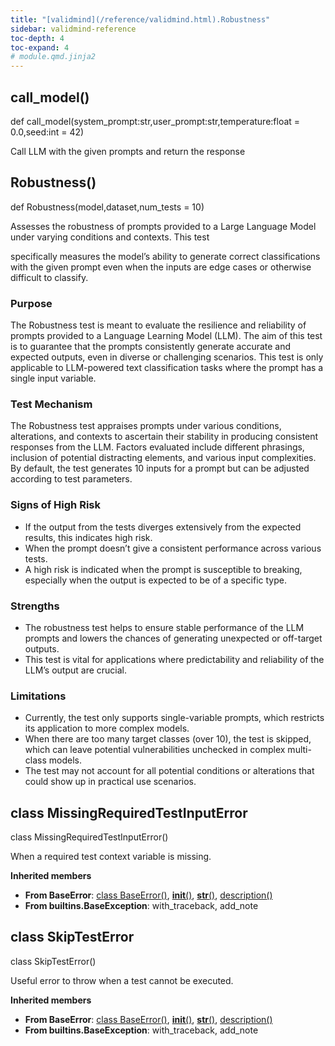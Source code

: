 ```yaml
---
title: "[validmind](/reference/validmind.html).Robustness"
sidebar: validmind-reference
toc-depth: 4
toc-expand: 4
# module.qmd.jinja2
---
```


## call_model<span class='muted'>()</span>

<!-- signatures.jinja2 -->

::: {.signature}

<span class="kw">def</span> <span class="name">call_model</span>(<span class="params"><span class="n">system_prompt</span><span class="p">:</span><span class="nb"><!-- types.jinja2 - format_type -->str</span><span class="muted">,</span></span><span class="params"><span class="n">user_prompt</span><span class="p">:</span><span class="nb"><!-- types.jinja2 - format_type -->str</span><span class="muted">,</span></span><span class="params"><span class="n">temperature</span><span class="p">:</span><span class="nb"><!-- types.jinja2 - format_type -->float</span><span class="o"> = </span><span class="kc">0.0</span><span class="muted">,</span></span><span class="params"><span class="n">seed</span><span class="p">:</span><span class="nb"><!-- types.jinja2 - format_type -->int</span><span class="o"> = </span><span class="kc">42</span></span>)

:::

<!-- docstring.jinja2 -->

Call LLM with the given prompts and return the response

<!-- function.qmd.jinja2 -->

## Robustness[()]{.muted}

<!-- signatures.jinja2 -->

::: {.signature}

<span class="kw">def</span> <span class="name">Robustness</span>(<span class="params"><span class="n">model</span><span class="muted">,</span></span><span class="params"><span class="n">dataset</span><span class="muted">,</span></span><span class="params"><span class="n">num_tests</span><span class="o"> = </span><span class="kc">10</span></span>)

:::

<!-- docstring.jinja2 -->

Assesses the robustness of prompts provided to a Large Language Model under varying conditions and contexts. This test

specifically measures the model's ability to generate correct classifications with the given prompt even when the inputs are edge cases or otherwise difficult to classify.

### Purpose

The Robustness test is meant to evaluate the resilience and reliability of prompts provided to a Language Learning Model (LLM). The aim of this test is to guarantee that the prompts consistently generate accurate and expected outputs, even in diverse or challenging scenarios. This test is only applicable to LLM-powered text classification tasks where the prompt has a single input variable.

### Test Mechanism

The Robustness test appraises prompts under various conditions, alterations, and contexts to ascertain their stability in producing consistent responses from the LLM. Factors evaluated include different phrasings, inclusion of potential distracting elements, and various input complexities. By default, the test generates 10 inputs for a prompt but can be adjusted according to test parameters.

### Signs of High Risk

- If the output from the tests diverges extensively from the expected results, this indicates high risk.
- When the prompt doesn't give a consistent performance across various tests.
- A high risk is indicated when the prompt is susceptible to breaking, especially when the output is expected to be of a specific type.

### Strengths

- The robustness test helps to ensure stable performance of the LLM prompts and lowers the chances of generating unexpected or off-target outputs.
- This test is vital for applications where predictability and reliability of the LLM’s output are crucial.

### Limitations

- Currently, the test only supports single-variable prompts, which restricts its application to more complex models.
- When there are too many target classes (over 10), the test is skipped, which can leave potential vulnerabilities unchecked in complex multi-class models.
- The test may not account for all potential conditions or alterations that could show up in practical use scenarios.

<!-- class.qmd.jinja2 -->

## [class]{.muted} MissingRequiredTestInputError

<!-- signatures.jinja2 -->

::: {.signature}

<span class="kw">class</span> <span class="name">MissingRequiredTestInputError</span>()

:::

<!-- docstring.jinja2 -->

When a required test context variable is missing.

**Inherited members**

- **From BaseError**: [class BaseError[()]{.muted}](#class-baseerror), [__init__[()]{.muted}](#__init__), [__str__[()]{.muted}](#__str__), [description[()]{.muted}](#description)
- **From builtins.BaseException**: with_traceback, add_note

<!-- class.qmd.jinja2 -->

## [class]{.muted} SkipTestError

<!-- signatures.jinja2 -->

::: {.signature}

<span class="kw">class</span> <span class="name">SkipTestError</span>()

:::

<!-- docstring.jinja2 -->

Useful error to throw when a test cannot be executed.

**Inherited members**

- **From BaseError**: [class BaseError[()]{.muted}](#class-baseerror), [__init__[()]{.muted}](#__init__), [__str__[()]{.muted}](#__str__), [description[()]{.muted}](#description)
- **From builtins.BaseException**: with_traceback, add_note
